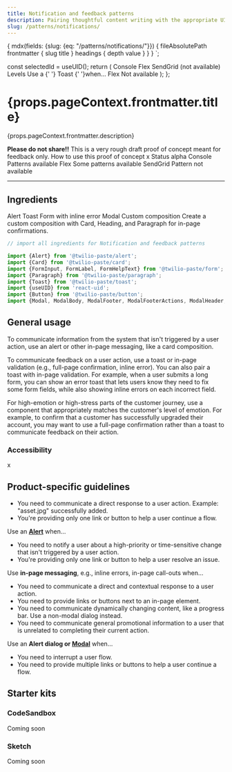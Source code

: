 ```yaml
---
title: Notification and feedback patterns
description: Pairing thoughtful content writing with the appropriate UI elements can help you establish trust with customers by notifying them of relevant information at just the right time.
slug: /patterns/notifications/
---
```



  {
    mdx(fields: {slug: {eq: "/patterns/notifications/"}}) {
      fileAbsolutePath
      frontmatter {
        slug
        title
      }
      headings {
        depth
        value
      }
    }
  }
`;

  const selectedId = useUID();
  return (
    <Tabs selectedId={selectedId} baseId="patterns-tabs">
      <TabList aria-label="My tabs">
        <Tab id={selectedId}>Console</Tab>
        <Tab>Flex</Tab>
        <Tab disabled>SendGrid (not available)</Tab>
      </TabList>
      <TabPanels>
        <TabPanel>
          <Heading as="h3" variant="heading30">
            Levels
          </Heading>
          <Paragraph>
            Use a {' '}
            <Anchor href="../components/toast">
              Toast
            </Anchor>
             {' '}when...
          </Paragraph>
        </TabPanel>
        <TabPanel>Flex</TabPanel>
        <TabPanel>Not available</TabPanel>
      </TabPanels>
    </Tabs>
  );
};

<content>

<h1>{props.pageContext.frontmatter.title}</h1>

<Paragraph>{props.pageContext.frontmatter.description}</Paragraph>

<Box marginBottom="space80">
  <Stack orientation="vertical" spacing="space30">
  <Alert variant="warning">
    <Text as="span">
      <strong>Please do not share!!</strong> This is a very rough draft proof of concept meant for feedback only.
    </Text>
  </Alert>
    <Callout variant="warning">
      <CalloutTitle>How to use this proof of concept</CalloutTitle>
      <CalloutText>
        x
      </CalloutText>
    </Callout>
  </Stack>
</Box>

<Box as="dl">
  <Box marginBottom="space30">
    <Text as="dt" display="inline-block" color="colorTextWeak" lineHeight="lineHeight30">
      <Box width="size10">
        Status
      </Box>
    </Text>
    <Text as="dd" display="inline-block">
      alpha
    </Text>
  </Box>
  <Box marginBottom="space30">
    <Text as="dt" display="inline-block" color="colorTextWeak">
      <Box width="size10">
        Console
      </Box>
    </Text>
    <Text as="dd" display="inline-block">
      <MediaObject>
        <MediaFigure spacing="space20">
          <SuccessIcon color="colorTextSuccess" decorative={true} />
        </MediaFigure>
        <MediaBody>
          <Text as="p">
            Patterns available
          </Text>
        </MediaBody>
      </MediaObject>
    </Text>
  </Box>
  <Box marginBottom="space30">
    <Text as="dt" display="inline-block" color="colorTextWeak">
      <Box width="size10">
        Flex
      </Box>
    </Text>
    <Text as="dd" display="inline-block">
      Some patterns available
    </Text>
  </Box>
  <Box marginBottom="space30">
    <Text as="dt" display="inline-block" color="colorTextWeak">
      <Box width="size10">
        SendGrid
      </Box>
    </Text>
    <Text as="dd" display="inline-block">
      <MediaObject>
        <MediaFigure spacing="space20">
          <ErrorIcon color="colorTextError" decorative={true} />
        </MediaFigure>
        <MediaBody>
          <Text as="p">
            Pattern not available
          </Text>
        </MediaBody>
      </MediaObject>
    </Text>
  </Box>
</Box>

</content>

---

<contentwrapper>

<PageAside data={props.data.mdx} />

<content>

## Ingredients

<Grid gutter="space30" marginBottom="space80">
  <Column>
    <Stack orientation="vertical" spacing="space50">
      <Card>
        <Heading as="h3" variant="heading40">
          <Anchor href="../components/alert">
            Alert
          </Anchor>
        </Heading>
      </Card>
      <Card>
        <Heading as="h3" variant="heading40">
          <Anchor href="../components/toast">
            Toast
          </Anchor>
        </Heading>
      </Card>
    </Stack>
  </Column>
  <Column>
    <Stack orientation="vertical" spacing="space50">
      <Card>
        <Heading as="h3" variant="heading40">
          <Anchor href="../form-elements/input/#input-with-inline-error">
            Form with inline error
          </Anchor>
        </Heading>
      </Card>
      <Card>
        <Heading as="h3" variant="heading40">
          <Anchor href="../components/modal">
            Modal
          </Anchor>
        </Heading>
      </Card>
    </Stack>
  </Column>
  <Column>
    <Card>
      <Heading as="h3" variant="heading40">
        Custom composition
      </Heading>
        Create a custom composition with Card, Heading, and Paragraph for in-page confirmations.
    </Card>
  </Column>
</Grid>

```jsx
// import all ingredients for Notification and feedback patterns

import {Alert} from '@twilio-paste/alert';
import {Card} from '@twilio-paste/card';
import {FormInput, FormLabel, FormHelpText} from '@twilio-paste/form';
import {Paragraph} from '@twilio-paste/paragraph';
import {Toast} from '@twilio-paste/toast';
import {useUID} from 'react-uid';
import {Button} from '@twilio-paste/button';
import {Modal, ModalBody, ModalFooter, ModalFooterActions, ModalHeader, ModalHeading} from '@twilio-paste/modal';
```

## General usage

To communicate information from the system that isn't triggered by a user action, use an alert or other in-page messaging, like a card composition.

To communicate feedback on a user action, use a toast or in-page validation (e.g., full-page confirmation, inline error). You can also pair a toast with in-page validation. For example, when a user submits a long form, you can show an error toast that lets users know they need to fix some form fields, while also showing inline errors on each incorrect field.

For high-emotion or high-stress parts of the customer journey, use a component that appropriately matches the customer's level of emotion. For example, to confirm that a customer has successfully upgraded their account, you may want to use a full-page confirmation rather than a toast to communicate feedback on their action.

### Accessibility

x

## Product-specific guidelines

<PatternsTabs />

- You need to communicate a direct response to a user action. Example: "asset.jpg" successfully added.
- You're providing only one link or button to help a user continue a flow.

Use an **[Alert](../components/alert)** when...

- You need to notify a user about a high-priority or time-sensitive change that isn't triggered by a user action.
- You're providing only one link or button to help a user resolve an issue.

Use **in-page messaging**, e.g., inline errors, in-page call-outs when...

- You need to communicate a direct and contextual response to a user action.
- You need to provide links or buttons next to an in-page element.
- You need to communicate dynamically changing content, like a progress bar. Use a non-modal dialog instead.
- You need to communicate general promotional information to a user that is unrelated to completing their current action.

Use an **Alert dialog or [Modal](../components/modal)** when...
- You need to interrupt a user flow.
- You need to provide multiple links or buttons to help a user continue a flow.

## Starter kits

### CodeSandbox

Coming soon

### Sketch

Coming soon

</content>

</contentwrapper>
